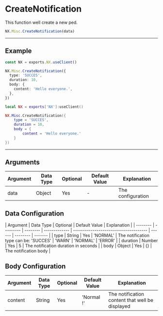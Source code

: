 
# CreateNotification

This function well create a new ped.

```typescript
NX.Misc.CreateNotification(data)
```

---

## Example

<Tabs>
<TabItem value="ts" label="TypeScript/JavaScript">

```typescript title="/rc/client/notification/notification.service.ts"
const NX = exports.NX.useClient()

NX.Misc.CreateNotification({
  type: 'SUCCES',
  duration: 10,
  body: {
    content: 'Hello everyone.',
  },
})
```

</TabItem>

<TabItem value="lua" label="Lua">

```lua title="/rc/client/class/misc.ts"
local NX = exports['NX']:useClient()

NX.Misc.CreateNotification({
    type = 'SUCCES',
    duration = 10,
    body = {
        content = 'Hello everyone.'
    }
})
```

</TabItem>
</Tabs>

---

## Arguments

| Argument | Data Type | Optional | Default Value | Explanation       |
| -------- | --------- | -------- | ------------- | ----------------- |
| data     | Object    | Yes      | -             | The configuration |

## Data Configuration

| Argument | Data Type | Optional | Default Value | Explanation                            |
| -------- | --------- | -------- | ------------- | -------------------------------------- | ------ | -------- | ------- |
| type     | String    | Yes      | 'NORMAL'      | The notification type can be: 'SUCCES' | 'WARN' | 'NORMAL' | 'ERROR' |
| duration | Number    | Yes      | 5             | The notification duration in seconds   |
| body     | Object    | Yes      | {}            | The notification body                  |

## Body Configuration

| Argument | Data Type | Optional | Default Value | Explanation                                     |
| -------- | --------- | -------- | ------------- | ----------------------------------------------- |
| content  | String    | Yes      | 'Normal !'    | The notification content that well be displayed |
